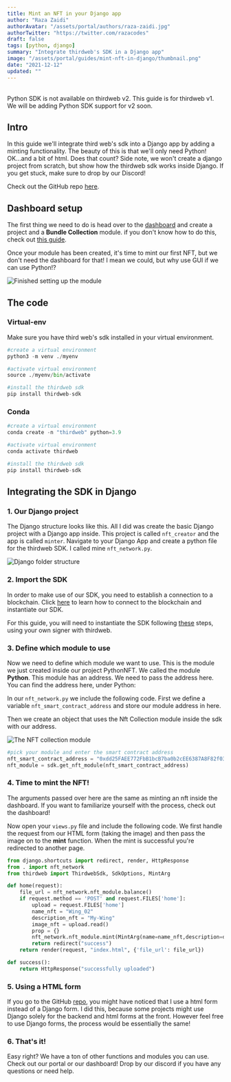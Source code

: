 ```yaml
---
title: Mint an NFT in your Django app
author: "Raza Zaidi"
authorAvatar: "/assets/portal/authors/raza-zaidi.jpg"
authorTwitter: "https://twitter.com/razacodes"
draft: false
tags: [python, django]
summary: "Integrate thirdweb's SDK in a Django app"
image: "/assets/portal/guides/mint-nft-in-django/thumbnail.png"
date: "2021-12-12"
updated: ""
---
```


<br />
<MdxAlert status="warning">
  Python SDK is not available on thirdweb v2. This guide is for thirdweb v1. We
  will be adding Python SDK support for v2 soon.
</MdxAlert>

## Intro

In this guide we'll integrate third web's sdk into a Django app by adding a minting functionality. The beauty of this is that we'll only need Python! OK...and a bit of html. Does that count? Side note, we won't create a django project from scratch, but show how the thirdweb sdk works inside Django. If you get stuck, make sure to drop by our Discord!

Check out the GitHub repo [here](https://github.com/razacodespython/nft_creator).

## Dashboard setup

The first thing we need to do is head over to the [dashboard](https://v1.thirdweb.com/dashboard) and create a project and a **Bundle Collection** module. if you don't know how to do this, check out [this guide](/learn-thirdweb/projects-and-modules).

Once your module has been created, it's time to mint our first NFT, but we don't need the dashboard for that! I mean we could, but why use GUI if we can use Python!?

![Finished setting up the module](/assets/portal/guides/mint-nft-in-django/module_done.png)

## The code

### Virtual-env

Make sure you have third web's sdk installed in your virtual environment.

```python
#create a virtual environment
python3 -m venv ./myenv

#activate virtual environment
source ./myenv/bin/activate

#install the thirdweb sdk
pip install thirdweb-sdk
```

### Conda

```python
#create a virtual environment
conda create -n "thirdweb" python=3.9

#activate virtual environment
conda activate thirdweb

#install the thirdweb sdk
pip install thirdweb-sdk
```

## Integrating the SDK in Django

### 1. Our Django project

The Django structure looks like this. All I did was create the basic Django project with a Django app inside. This project is called `nft_creator` and the app is called `minter`. Navigate to your Django App and create a python file for the thirdweb SDK. I called mine `nft_network.py`.

![Django folder structure](/assets/portal/guides/mint-nft-in-django/django.png)

### 2. Import the SDK

In order to make use of our SDK, you need to establish a connection to a blockchain.
Click [here](/learn/connect-to-blockchain) to learn how to connect to the blockchain and instantiate our SDK.

For this guide, you will need to instantiate the SDK following [these](/learn/connect-to-blockchain#using-your-own-signer-with-thirdweb) steps, using your own signer with thirdweb.

### 3. Define which module to use

Now we need to define which module we want to use. This is the module we just created inside our project PythonNFT. We called the module **Python**. This module has an address. We need to pass the address here. You can find the address here, under Python:

In our `nft_network.py` we include the following code. First we define a variable `nft_smart_contract_address` and store our module address in here.

Then we create an object that uses the Nft Collection module inside the sdk with our address.

![The NFT collection module](/assets/portal/guides/mint-nft-in-django/module_done.png)

```python:nft_network.py
#pick your module and enter the smart contract address
nft_smart_contract_address = "0xdd25FAEE772FbB1bcB7ba0b2cEE6387A8F82f032"
nft_module = sdk.get_nft_module(nft_smart_contract_address)
```

### 4. Time to mint the NFT!

The arguments passed over here are the same as minting an nft inside the dashboard. If you want to familiarize yourself with the process, check out the dashboard!

Now open your `views.py` file and include the following code. We first handle the request from our HTML form (taking the image) and then pass the image on to the **mint** function. When the mint is successful you're redirected to another page.

```python:views.py
from django.shortcuts import redirect, render, HttpResponse
from . import nft_network
from thirdweb import ThirdwebSdk, SdkOptions, MintArg

def home(request):
    file_url = nft_network.nft_module.balance()
    if request.method == 'POST' and request.FILES['home']:
        upload = request.FILES['home']
        name_nft = "Wing_02"
        description_nft = "My-Wing"
        image_nft = upload.read()
        prop = {}
        nft_network.nft_module.mint(MintArg(name=name_nft,description=description_nft,image_uri=image_nft, properties=prop))
        return redirect("success")
    return render(request, "index.html", {'file_url': file_url})

def success():
    return HttpResponse("successfully uploaded")
```

### 5. Using a HTML form

If you go to the GitHub [repo](https://github.com/razacodespython/nft_creator), you might have noticed that I use a html form instead of a Django form. I did this, because some projects might use Django solely for the backend and html forms at the front. However feel free to use Django forms, the process would be essentially the same!

### 6. That's it!

Easy right? We have a ton of other functions and modules you can use. Check out our portal or our dashboard! Drop by our discord if you have any questions or need help.
